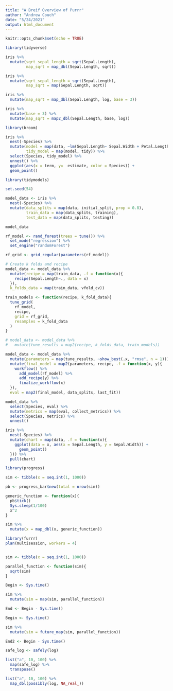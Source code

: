 ```yaml
---
title: "A Breif Overview of Purrr"
author: "Andrew Couch"
date: "5/24/2021"
output: html_document
---
```


```r
knitr::opts_chunk$set(echo = TRUE)
```

```r
library(tidyverse)

iris %>% 
  mutate(sqrt_sepal_length = sqrt(Sepal.Length),
         map_sqrt = map_dbl(Sepal.Length, sqrt))
```

```r
iris %>% 
  mutate(sqrt_sepal_length = sqrt(Sepal.Length),
         map_sqrt = map(Sepal.Length, sqrt))
```

```r
iris %>% 
  mutate(map_sqrt = map_dbl(Sepal.Length, log, base = 3))

iris %>% 
  mutate(base = 3) %>% 
  mutate(map_sqrt = map2_dbl(Sepal.Length, base, log))
```


```r
library(broom)

iris %>% 
  nest(-Species) %>% 
  mutate(model = map(data, ~lm(Sepal.Length~ Sepal.Width + Petal.Length + Petal.Width, data = .x)),
         tidy_model = map(model, tidy)) %>% 
  select(Species, tidy_model) %>% 
  unnest() %>% 
  ggplot(aes(x = term, y=  estimate, color = Species)) + 
  geom_point()
```


```r
library(tidymodels)

set.seed(54)

model_data <- iris %>% 
  nest(-Species) %>% 
  mutate(data_splits = map(data, initial_split, prop = 0.8),
         train_data = map(data_splits, training),
         test_data = map(data_splits, testing))

model_data
```


```r
rf_model <- rand_forest(trees = tune()) %>% 
  set_mode("regression") %>% 
  set_engine("randomForest")

rf_grid <- grid_regular(parameters(rf_model))
```

```r
# Create k folds and recipe
model_data <- model_data %>% 
  mutate(recipe = map(train_data, .f = function(x){
    recipe(Sepal.Length~., data = x)
  }),
  k_folds_data = map(train_data, vfold_cv))
```


```r
train_models <- function(recipe, k_fold_data){
  tune_grid(
    rf_model,
    recipe,
    grid = rf_grid,
    resamples = k_fold_data
  )
}
```



```r
# model_data <- model_data %>%
#   mutate(tune_results = map2(recipe, k_folds_data, train_models))
```

```r
model_data <- model_data %>% 
  mutate(parameters = map(tune_results, ~show_best(.x, "rmse", n = 1))) %>% 
  mutate(final_model = map2(parameters, recipe, .f = function(x, y){
    workflow() %>% 
      add_model(rf_model) %>% 
      add_recipe(y) %>% 
      finalize_workflow(x)
  }),
  eval = map2(final_model, data_splits, last_fit))
```


```r
model_data %>% 
  select(Species, eval) %>% 
  mutate(metrics = map(eval, collect_metrics)) %>% 
  select(Species, metrics) %>% 
  unnest()
```

```r
iris %>% 
  nest(-Species) %>% 
  mutate(chart = map(data, .f = function(x){
    ggplot(data = x, aes(x = Sepal.Length, y = Sepal.Width)) + 
      geom_point()
  })) %>% 
  pull(chart)
```


```r
library(progress)

sim <- tibble(x = seq.int(1, 1000))

pb <- progress_bar$new(total = nrow(sim))

generic_function <- function(x){
  pb$tick()
  Sys.sleep(1/100)
  x^2
}

sim %>% 
  mutate(x = map_dbl(x, generic_function))
```


```r
library(furrr)
plan(multisession, workers = 4)


sim <- tibble(x = seq.int(1, 1000))

parallel_function <- function(sim){
  sqrt(sim)
}
```


```r
Begin <- Sys.time()

sim %>% 
  mutate(sim = map(sim, parallel_function))

End <- Begin - Sys.time()
```

```r
Begin <- Sys.time()

sim %>% 
  mutate(sim = future_map(sim, parallel_function))

End2 <- Begin - Sys.time()
```


```r
safe_log <- safely(log)

list("a", 10, 100) %>%
  map(safe_log) %>%
  transpose()

list("a", 10, 100) %>%
  map_dbl(possibly(log, NA_real_))
```








